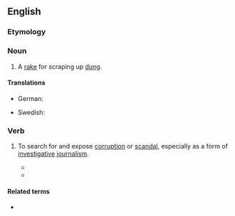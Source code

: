 ==English==

===Etymology===
{{compound|en|muck|rake}}

===Noun===
{{en-noun}}

# A [[rake]] for scraping up [[dung]].

====Translations====
{{trans-top|1. A rake for scraping up dung.}}
* German: {{t+|de|Mistgabel|f}}
{{trans-mid}}
* Swedish: {{t+|sv|dyngraka}}
{{trans-bottom}}

===Verb===
{{en-verb}}

# {{lb|en|intransitive}} To search for and expose [[corruption]] or [[scandal]], especially as a form of [[investigative]] [[journalism]].
#* {{RQ:Sinclair Sylvia|passage=To think that he cares about nothing save the possibility of being found out and made ridiculous! All his friends have been ‘'''muckraked''',’ as he calls it, and he has sat aloft and smiled over their plight; he was the landed gentleman, the true aristrocrat, whom the worries of traders and money-changers didn’t concern.}}
#* {{quote-web|en|work=New York Times|title=The Ugly (and Glorious) Truth About American Supermarkets|author=Alex Williams|date=2020-09-24|url=https://www.nytimes.com/2020/09/24/style/the-ugly-and-glorious-truth-about-american-supermarkets.html|passage=His book, published this month, combines the '''muckraking''' approach of Eric Schlosser’s “Fast Food Nation” with the wry travelogue approach of a Michael Moore movie.}}

====Related terms====
* {{l|en|muckraker}}